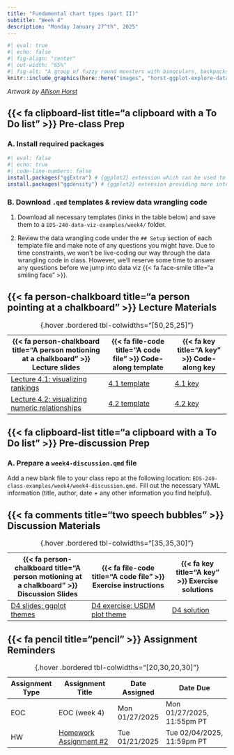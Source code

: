 ```yaml
---
title: "Fundamental chart types (part II)"
subtitle: "Week 4"
description: "Monday January 27^th^, 2025"
---
```


```r
#| eval: true 
#| echo: false
#| fig-align: "center"
#| out-width: "65%" 
#| fig-alt: "A group of fuzzy round monsters with binoculars, backpacks and guide books looking up a graphs flying around with wings (like birders, but with exploratory data visualizations). Stylized text reads 'ggplot2: visual data exploration.' Learn more about ggplot2."
knitr::include_graphics(here::here("images", "horst-ggplot-explore-dataviz.png"))
```

:::{.gray-text .center-text}
*Artwork by [Allison Horst](https://allisonhorst.com/){target="_blank"}*
:::

## {{< fa clipboard-list title="a clipboard with a To Do list" >}} Pre-class Prep {#pre-class-prep}

### A. Install required packages
```r
#| eval: false
#| echo: true
#| code-line-numbers: false
install.packages("ggExtra") # {ggplot2} extension which can be used to add marginal histograms/boxplots/density plots to ggplot2 scatterplots
install.packages("ggdensity") # {ggplot2} extension providing more interpretable visualizations of density estimates based on highest density regions (HDRs)
```

### B. Download `.qmd` templates & review data wrangling code

1. Download all necessary templates (links in the table below) and save them to a `EDS-240-data-viz-examples/week4/` folder.

2. Review the data wrangling code under the `## Setup` section of each template file and make note of any questions you might have. Due to time constraints, we won't be live-coding our way through the data wrangling code in class. However, we'll reserve some time to answer any questions before we jump into data viz {{< fa face-smile title="a smiling face" >}}.

## {{< fa person-chalkboard title="a person pointing at a chalkboard" >}} Lecture Materials {#lecture-materials}

| {{< fa person-chalkboard title="A person motioning at a chalkboard" >}} Lecture slides   | {{< fa file-code title="A code file" >}} Code-along template | {{< fa key title="A key" >}} Code-along key |
|------------------------------------------------------------------------------------------|--------------------------------------------------------------|---------------------------------------------------|
| [Lecture 4.1: visualizing rankings](lecture-slides/lecture4.1-rankings-slides.qmd){target="_blank"}  | [4.1 template](https://github.com/EDS-240-Data-Viz/code-along-templates/blob/main/week4/TEMPLATE-lecture4.1-rankings.qmd){target="_blank"} | [4.1 key](keys/KEY-lecture4.1-rankings.qmd){target="_blank"} |
| [Lecture 4.2: visualizing numeric relationships](lecture-slides/lecture4.2-relationships-slides.qmd){target="_blank"}  | [4.2 template](https://github.com/EDS-240-Data-Viz/code-along-templates/blob/main/week4/TEMPLATE-lecture4.2-relationships.qmd){target="_blank"} | [4.2 key](keys/KEY-lecture4.2-relationships.qmd){target="_blank"} |
: {.hover .bordered tbl-colwidths="[50,25,25]"} 

## {{< fa clipboard-list title="a clipboard with a To Do list" >}} Pre-discussion Prep {#pre-discussion-prep} 

### A. Prepare a `week4-discussion.qmd` file

Add a new blank file to your class repo at the following location: `EDS-240-class-examples/week4/week4-discussion.qmd.` Fill out the necessary YAML information (title, author, date + any other information you find helpful).

## {{< fa comments title="two speech bubbles" >}} Discussion Materials {#discussion-materials}

| {{< fa person-chalkboard title="A person motioning at a chalkboard" >}} Discussion Slides | {{< fa file-code title="A code file" >}} Exercise instructions | {{< fa key title="A key" >}} Exercise solutions |
|-------------------|-------------------|--------------|
| [D4 slides: ggplot themes](discussion/week4/week4-slides.qmd){target="_blank"} | [D4 exercise: USDM plot theme](discussion/week4/week4-exercise.qmd) | [D4 solution](discussion/week4/week4-solution.qmd) |
: {.hover .bordered tbl-colwidths="[35,35,30]"} 

## {{< fa pencil title="pencil" >}} Assignment Reminders {#assignment-reminders}

| Assignment Type | Assignment Title        | Date Assigned  | Date Due                   |
|-----------------|-------------------------|----------------|----------------------------|
| EOC             | EOC (week 4)            | Mon 01/27/2025 | Mon 01/27/2025, 11:55pm PT |
| HW              | [Homework Assignment #2](assignments/HW2.qmd)  | Tue 01/21/2025 | Tue 02/04/2025, 11:59pm PT |
: {.hover .bordered tbl-colwidths="[20,30,20,30]"}

<!-- | Assignment Type | Assignment Title                                     | Date Assigned  | Date Due                   | -->
<!-- |-----------------|------------------------------------------------------|----------------|----------------------------| -->
<!-- | EOC             | [EOC (week 4)](https://forms.gle/nt5R8YBh8VHqdmpE8)  | Mon 01/27/2025 | Mon 01/27/2025, 11:55pm PT | -->
<!-- | HW              | [Homework Assignment #2](assignments/HW2.qmd)        | Tue 01/21/2025 | Tue 02/04/2025, 11:59pm PT | -->
<!-- : {.hover .bordered tbl-colwidths="[20,30,20,30]"} -->
